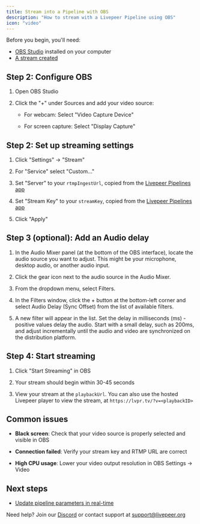```yaml
---
title: Stream into a Pipeline with OBS
description: "How to stream with a Livepeer Pipeline using OBS"
icon: "video"
---
```


Before you begin, you'll need:

* [OBS Studio](https://obsproject.com/) installed on your computer
* [A stream created](/create-a-stream.mdx)

## Step 2: Configure OBS

1. Open OBS Studio

2. Click the "+" under Sources and add your video source:

   - For webcam: Select "Video Capture Device"

   - For screen capture: Select "Display Capture"

## Step 2: Set up streaming settings

1. Click "Settings" → "Stream"

2. For "Service" select "Custom..."

3. Set "Server" to your `rtmpIngestUrl`, copied from the [Livepeer Pipelines app](https://pipelines.livepeer.org/streams/my-streams)

4. Set "Stream Key" to your `streamKey`, copied from the [Livepeer Pipelines app](https://pipelines.livepeer.org/streams/my-streams)

5. Click "Apply"

## Step 3 (optional): Add an Audio delay

1. In the Audio Mixer panel (at the bottom of the OBS interface), locate the audio source you want to adjust. This might be your microphone, desktop audio, or another audio input.

2. Click the gear icon next to the audio source in the Audio Mixer.

3. From the dropdown menu, select Filters.

4. In the Filters window, click the + button at the bottom-left corner and select Audio Delay (Sync Offset) from the list of available filters.

5. A new filter will appear in the list. Set the delay in milliseconds (ms) - positive values delay the audio. Start with a small delay, such as 200ms, and adjust incrementally until the audio and video are synchronized on the distribution platform.


## Step 4: Start streaming

1. Click "Start Streaming" in OBS

2. Your stream should begin within 30-45 seconds

3. View your stream at the `playbackUrl`. You can also use the hosted Livepeer player to view the stream, at `https://lvpr.tv/?v=<playbackID>`

## Common issues

- **Black screen**: Check that your video source is properly selected and visible in OBS

- **Connection failed**: Verify your stream key and RTMP URL are correct

- **High CPU usage**: Lower your video output resolution in OBS Settings → Video

## Next steps
* [Update pipeline parameters in real-time](https://pipelines.livepeer.org/streams/my-streams)

Need help? Join our [Discord](https://discord.gg/livepeer) or contact support at [support@livepeer.org](mailto:support@livepeer.org)
